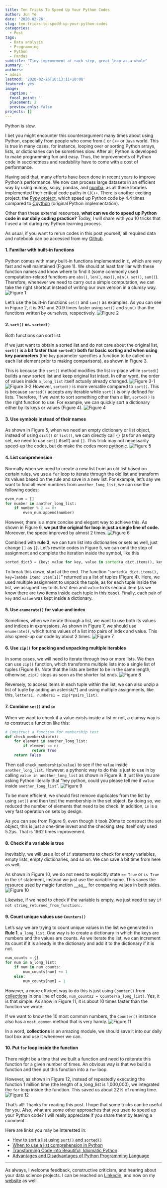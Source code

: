 ```yaml
---
title: Ten Tricks To Speed Up Your Python Codes
author: Jun Ye
date: '2020-02-26'
slug: ten-tricks-to-spedd-up-your-python-codes 
categories:
  - Post
tags:
  - Data analysis
  - Programming
  - Python
  - Pandas
subtitle: "Tiny improvement at each step, great leap as a whole"
summary: ''
authors: 
- admin
lastmod: '2020-02-26T10:13:11+10:00'
featured: yes
image:
  caption: ''
  focal_point: ''
  placement: 2
  preview_only: false
projects: []
---
```

Python is slow.

I bet you might encounter this counterargument many times about using Python, especially from people who come from `C` or `C++` or `Java` world. This is true in many cases, for instance, looping over or sorting Python arrays, lists, or dictionaries can be sometimes slow. After all, Python is developed to make programming fun and easy. Thus, the improvements of Python code in succinctness and readability have to come with a cost of performance.

Having said that, many efforts have been done in recent years to improve Python’s performance. We now can process large datasets in an efficient way by using numpy, scipy, pandas, and [numba](http://numba.pydata.org/), as all these libraries implemented their critical code paths in `C`/`C++`. There is another exciting project, the [Pypy project](https://www.pypy.org/), which speed up Python code by 4.4 times compared to [Cpython](https://stackoverflow.com/questions/17130975/python-vs-cpython/17130986) (original Python implementation).

Other than these external resources, **what can we do to speed up Python code in our daily coding practice?** Today, I will share with you 10 tricks that I used a lot during my Python learning process.

As usual, if you want to rerun codes in this post yourself, all required data and notebook can be accessed from my [Github](https://github.com/Perishleaf/data-visualisation-scripts/tree/master/speed_up_python_code).

#### 1. Familiar with built-in functions

Python comes with many built-in functions implemented in `C`, which are very fast and well maintained (Figure 1). We should at least familiar with these function names and know where to find it (some commonly used computation-related functions are `abs()`, `len()`, `max()`, `min()`, `set()`, `sum()`). Therefore, whenever we need to carry out a simple computation, we can take the right shortcut instead of writing our own version in a clumsy way.
![Figure 1](./Figure1.png)

Let’s use the built-in functions `set()` and `sum()` as examples. As you can see in Figure 2, it is 36.1 and 20.9 times faster using `set()` and `sum()` than the functions written by ourselves, respectively.
![Figure 2](./Figure2.png)

#### 2. `sort()` vs. `sorted()`

Both functions can sort list.

If we just want to obtain a sorted list and do not care about the original list, **`sort()` is a bit faster than `sorted()` both for basic sorting and when using key parameters** (the `key` parameter specifies a function to be called on each list element prior to making comparisons), as shown in Figure 3.

This is because the `sort()` method modifies the list in-place while `sorted(`) builds a new sorted list and keep original list intact. In other word, the order of values inside `a_long_list` itself actually already changed.
![Figure 3-1](./Figure3-1.png)
![Figure 3-2](./Figure3-2.png)
However, `sorted()` is more versatile compared to `sort()`. This is because `sorted()` accepts any iterable while `sort()` is only defined for lists. Therefore, if we want to sort something other than a list, `sorted()` is the right function to use. For example, we can quickly sort a dictionary either by its keys or values (Figure 4).
![Figure 4](./Figure4.png)

#### 3. Use symbols instead of their names

As shown in Figure 5, when we need an empty dictionary or list object, instead of using `dict()` or `list()`, we can directly call `{}` (as for an empty set, we need to use `set()` itself) and `[]`. This trick may not necessarily speed-up the codes, but do make the codes more [pythonic](https://stackoverflow.com/questions/25011078/what-does-pythonic-mean).
![Figure 5](./Figure5.png)

#### 4. List comprehension

Normally when we need to create a new list from an old list based on certain rules, we use a `for` loop to iterate through the old list and transform its values based on the rule and save in a new list. For example, let’s say we want to find all even numbers from `another_long_list`, we can use the following codes:

```python
even_num = []
for number in another_long_list:
    if number % 2 == 0:
        even_num.append(number)
```

However, there is a more concise and elegant way to achieve this. As shown in Figure 6, **we put the original for loop in just a single line of code.** Moreover, the speed improved by almost 2 times.
![Figure 6](./Figure6.png)

Combined with **rule 3**, we can turn list into dictionaries or sets as well, just change `[]` as `{}`. Let’s rewrite codes in Figure 5, we can omit the step of assignment and complete the iteration inside the symbol, like this 
```python
sorted_dict3 = {key: value for key, value in sorted(a_dict.items(), key=lambda item: item[1])}.
```

To break this down, start at the end. The function “`sorted(a_dict.items(), key=lambda item: item[1])`” returned us a list of tuples (Figure 4). Here, we used multiple assignment to unpack the tuple, as for each tuple inside the list, we assigned `key` to its first item and `value` to its second item (as we know there are two items inside each tuple in this case). Finally, each pair of `key` and `value` was kept inside a dictionary.

#### 5. Use `enumerate()` for value and index

Sometimes, when we iterate through a list, we want to use both its values and indices in expressions. As shown in Figure 7, we should use `enumerate()`, which turns values of a list into pairs of index and value. This also speed-up our code by about 2 times.
![Figure 7](./Figure7.png)

#### 6. Use `zip()` for packing and unpacking multiple iterables

In some cases, we will need to iterate through two or more lists. We then can use `zip()` function, which transforms multiple lists into a single list of tuples (Figure 8). Note that the lists are better to be in the same length, otherwise, `zip()` stops as soon as the shorter list ends.
![Figure 8](./Figure8.png)

Reversely, to access items in each tuple within the list, we can also unzip a list of tuple by adding an asterisk(\*) and using multiple assignments, like this, `letters1, numbers1 = zip(*pairs_list)`.

#### 7. Combine `set()` and `in`

When we want to check if a value exists inside a list or not, a clumsy way is to construct a function like this:
```python
# Construct a function for membership test
def check_membership(n):
    for element in another_long_list:
        if element == n:
            return True
    return False
```

Then call `check_membership(value)` to see if the `value` inside `another_long_list`. However, a pythonic way to do this is just to use in by calling `value in another_long_list` as shown in Figure 9. It just like you are asking Python literally that “hey python, could you please tell me if `value` inside `another_long_list`”.
![Figure 9](./Figure9.png)

To be more efficient, we should first remove duplicates from the list by using `set()` and then test the membership in the set object. By doing so, we reduced the number of elements that need to be check. In addition, `in` is a very fast operation on sets by design.

As you can see from Figure 9, even though it took 20ms to construct the set object, this is just a one-time invest and the checking step itself only used 5.2µs. That is 1962 times improvement.

#### 8. Check if a variable is true

Inevitably, we will use a lot of `if` statements to check for empty variables, empty lists, empty dictionaries, and so on. We can save a bit time from here as well.

As shown in Figure 10, we do not need to explicitly state `== True` or `is True` in the `if` statement, instead we just use the variable name. This saves the resource used by magic function [`__eq__`](https://stackoverflow.com/questions/3588776/how-is-eq-handled-in-python-and-in-what-order) for comparing values in both sides.
![Figure 10](./Figure10.png)

Likewise, if we need to check if the variable is empty, we just need to say `if not string_returned_from_function:`.

#### 9. Count unique values use `Counters()`

Let’s say we are trying to count unique values in the list we generated in **Rule 1**, `a_long_list`. One way is to create a dictionary in which the keys are numbers and the values are counts. As we iterate the list, we can increment its count if it is already in the dictionary and add it to the dictionary if it is not.

```python
num_counts = {}
for num in a_long_list:
    if num in num_counts:
        num_counts[num] += 1
    else:
        num_counts[num] = 1
```

However, a more efficient way to do this is just using `Counter()` from [collections](https://docs.python.org/3.8/library/collections.html) in one line of code, `num_counts2 = Counter(a_long_list)`. Yes, it is that simple. As show in Figure 11, it is about 10 times faster than the function we wrote.

If we want to know the 10 most common numbers, the `Counter()` instance also has a `most_common` method that is very handy.
![Figure 11](./Figure11.png)

In a word, **collections** is an amazing module, we should save it into our daily tool box and use it whenever we can.

#### 10. Put `for` loop inside the function

There might be a time that we built a function and need to reiterate this function for a given number of times. An obvious way is that we build a function and then put this function into a `for` loop.

However, as shown in Figure 12, instead of repeatedly executing the function 1 million time (the length of a_long_list is 1,000,000), we integrated the `for` loop inside the function. This saved us about 22% of running time.
![Figure 12](./Figure12.png)

That’s all! Thanks for reading this post. I hope that some tricks can be useful for you. Also, what are some other approaches that you used to speed up your Python code? I will really appreciate if you share them by leaving a comment.

Here are links you may be interested in:

* [How to sort a list using `sort()` and `sorted()`](https://docs.python.org/3/howto/sorting.html)
* [When to use a list comprehension in Python](https://realpython.com/list-comprehension-python/)
* [Transforming Code into Beautiful, Idiomatic Python](https://www.youtube.com/watch?v=OSGv2VnC0go)
* [Advantages and Disadvantages of Python Programming Language](https://medium.com/@mindfiresolutions.usa/advantages-and-disadvantages-of-python-programming-language-fd0b394f2121)

---
As always, I welcome feedback, constructive criticism, and hearing about your data science projects. I can be reached on [Linkedin](https://www.linkedin.com/in/jun-ye-29aaa769/), and now on my [website](https://junye0798.com/) as well.